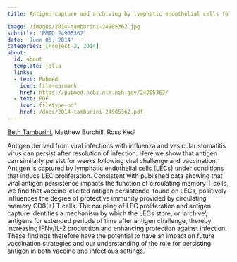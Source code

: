 ```yaml
---
title: Antigen capture and archiving by lymphatic endothelial cells following vaccination or viral infection

image: /images/2014-tamburini-24905362.jpg
subtitle: 'PMID 24905362'
date: 'June 06, 2014'
categories: [Project-2, 2014]
about:
  id: about
  template: jolla
  links:
  - text: Pubmed
    icon: file-earmark
    href: https://pubmed.ncbi.nlm.nih.gov/24905362/
  - text: PDF
    icon: filetype-pdf
    href: /docs/2014-tamburini-24905362.pdf
---
```


[Beth Tamburini](https://orcid.org/0000-0003-1991-231X), Matthew Burchill, Ross Kedl

Antigen derived from viral infections with influenza and vesicular stomatitis virus can persist after resolution of infection. Here we show that antigen can similarly persist for weeks following viral challenge and vaccination. Antigen is captured by lymphatic endothelial cells (LECs) under conditions that induce LEC proliferation. Consistent with published data showing that viral antigen persistence impacts the function of circulating memory T cells, we find that vaccine-elicited antigen persistence, found on LECs, positively influences the degree of protective immunity provided by circulating memory CD8(+) T cells. The coupling of LEC proliferation and antigen capture identifies a mechanism by which the LECs store, or 'archive', antigens for extended periods of time after antigen challenge, thereby increasing IFNγ/IL-2 production and enhancing protection against infection. These findings therefore have the potential to have an impact on future vaccination strategies and our understanding of the role for persisting antigen in both vaccine and infectious settings.
